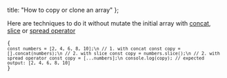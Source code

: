 
  title: "How to copy or clone an array"
};


Here are techniques to do it without mutate the initial array with [concat](https://developer.mozilla.org/en-US/docs/Web/JavaScript/Reference/Global_Objects/Array/concat), [slice](https://developer.mozilla.org/en-US/docs/Web/JavaScript/Reference/Global_Objects/Array/slice) or [spread operator](https://developer.mozilla.org/en-US/docs/Web/JavaScript/Reference/Operators/Spread_syntax)

<Code>{
`const numbers = [2, 4, 6, 8, 10];\n
// 1. with concat
const copy = [].concat(numbers);\n
// 2. with slice
const copy = numbers.slice();\n
// 2. with spread operator
const copy = [...numbers];\n
console.log(copy);
// expected output: [2, 4, 6, 8, 10]`
}</Code>
